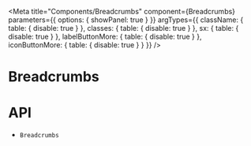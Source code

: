 

<Meta
  title="Components/Breadcrumbs"
  component={Breadcrumbs}
  parameters={{
    options: { showPanel: true }
  }}
  argTypes={{
    className: {
      table: {
        disable: true
      }
    },
    classes: {
      table: {
        disable: true
      }
    },
    sx: {
      table: {
        disable: true
      }
    },
    labelButtonMore: {
      table: {
        disable: true
      }
    },
    iconButtonMore: {
      table: {
        disable: true
      }
    }
  }}
/>

# Breadcrumbs

<Description of={Breadcrumbs} />

<Canvas>
  <Story story={stories.Demo} name="Demo" />
</Canvas>

<ArgsTable story="Demo" />

# API

<ul>
  <li>
    <LinkTo kind="components-api-breadcrumbs" story="page">
      <code>Breadcrumbs</code>
    </LinkTo>
  </li>
</ul>
